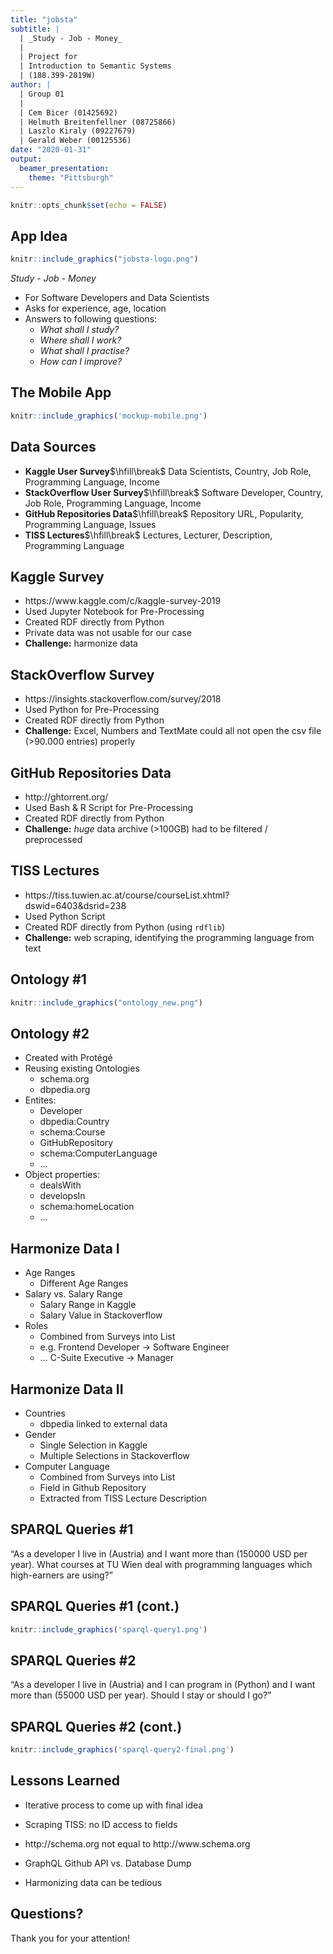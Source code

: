 ```yaml
---
title: "jobsta"
subtitle: |
  | _Study - Job - Money_
  | 
  | Project for
  | Introduction to Semantic Systems
  | (188.399-2019W)
author: |
  | Group 01
  |
  | Cem Bicer (01425692)
  | Helmuth Breitenfellner (08725866)
  | Laszlo Kiraly (09227679)
  | Gerald Weber (00125536)
date: "2020-01-31"
output:
  beamer_presentation:
    theme: "Pittsburgh"
---
```


```r
knitr::opts_chunk$set(echo = FALSE)
```

## App Idea

```r
knitr::include_graphics("jobsta-logo.png")
```

_Study - Job - Money_

* For Software Developers and Data Scientists
* Asks for experience, age, location
* Answers to following questions:
    * _What shall I study?_
    * _Where shall I work?_
    * _What shall I practise?_
    * _How can I improve?_

## The Mobile App

```r
knitr::include_graphics('mockup-mobile.png')
```

## Data Sources

* **Kaggle User Survey**$\hfill\break$
  Data Scientists, Country, Job Role, Programming Language, Income
* **StackOverflow User Survey**$\hfill\break$
  Software Developer, Country, Job Role, Programming Language, Income
* **GitHub Repositories Data**$\hfill\break$
  Repository URL, Popularity, Programming Language, Issues
* **TISS Lectures**$\hfill\break$
  Lectures, Lecturer, Description, Programming Language

## Kaggle Survey

* https://www.kaggle.com/c/kaggle-survey-2019
* Used Jupyter Notebook for Pre-Processing
* Created RDF directly from Python
* Private data was not usable for our case
* **Challenge:** harmonize data

## StackOverflow Survey

* https://insights.stackoverflow.com/survey/2018
* Used Python for Pre-Processing
* Created RDF directly from Python
* **Challenge:** Excel, Numbers and TextMate could all not open the csv file (>90.000 entries) properly

## GitHub Repositories Data

* http://ghtorrent.org/
* Used Bash & R Script for Pre-Processing
* Created RDF directly from Python
* **Challenge:** _huge_ data archive (>100GB) had to be filtered / preprocessed

## TISS Lectures

* https://tiss.tuwien.ac.at/course/courseList.xhtml?dswid=6403&dsrid=238
* Used Python Script
* Created RDF directly from Python (using `rdflib`)
* **Challenge:** web scraping, identifying the programming language from text

## Ontology #1

```r
knitr::include_graphics("ontology_new.png")
```

## Ontology #2

* Created with Protégé
* Reusing existing Ontologies
  * schema.org
  * dbpedia.org
* Entites:
  - Developer
  - dbpedia:Country
  - schema:Course
  - GitHubRepository
  - schema:ComputerLanguage
  - ...
* Object properties:
  - dealsWith
  - developsIn
  - schema:homeLocation
  - ...

## Harmonize Data I

* Age Ranges
    * Different Age Ranges

* Salary vs. Salary Range
    * Salary Range in Kaggle
    * Salary Value in Stackoverflow

* Roles
  * Combined from Surveys into List
  * e.g. Frontend Developer -> Software Engineer
  * ... C-Suite Executive -> Manager

## Harmonize Data II

* Countries
    * dbpedia linked to external data

* Gender
    * Single Selection in Kaggle
    * Multiple Selections in Stackoverflow

* Computer Language
    * Combined from Surveys into List
    * Field in Github Repository
    * Extracted from TISS Lecture Description

## SPARQL Queries #1

"As a developer I live in (Austria) and I want more than (150000 USD per year). What courses at TU Wien deal with programming languages which high-earners are using?"

## SPARQL Queries #1 (cont.)

```r
knitr::include_graphics('sparql-query1.png')
```

## SPARQL Queries #2

"As a developer I live in (Austria) and I can program in (Python) and I want more than (55000 USD per year). Should I stay or should I go?"


## SPARQL Queries #2 (cont.)

```r
knitr::include_graphics('sparql-query2-final.png')
```

## Lessons Learned

* Iterative process to come up with final idea

* Scraping TISS: no ID access to fields

* http://schema.org not equal to http://www.schema.org

* GraphQL Github API vs. Database Dump

* Harmonizing data can be tedious


## Questions?

Thank you for your attention!